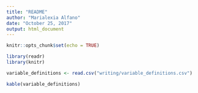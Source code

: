 ```yaml
---
title: "README"
author: "Marialexia Alfano"
date: "October 25, 2017"
output: html_document
---
```


```r
knitr::opts_chunk$set(echo = TRUE)
```

```r
library(readr)
library(knitr)

variable_definitions <- read.csv("writing/variable_definitions.csv")

kable(variable_definitions)
```
